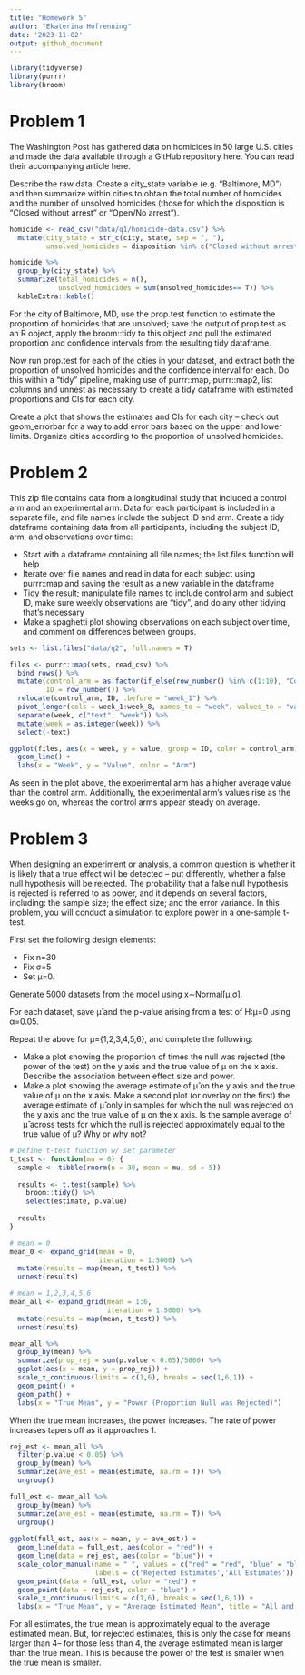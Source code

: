 ```yaml
---
title: "Homework 5"
author: "Ekaterina Hofrenning"
date: '2023-11-02'
output: github_document
---
```


```r
library(tidyverse)
library(purrr)
library(broom)
```

# Problem 1

The Washington Post has gathered data on homicides in 50 large U.S. cities and made the data available through a GitHub repository here. You can read their accompanying article here.

Describe the raw data. Create a city_state variable (e.g. “Baltimore, MD”) and then summarize within cities to obtain the total number of homicides and the number of unsolved homicides (those for which the disposition is “Closed without arrest” or “Open/No arrest”).

```r
homicide <- read_csv("data/q1/homicide-data.csv") %>%
  mutate(city_state = str_c(city, state, sep = ", "),
         unsolved_homicides = disposition %in% c("Closed without arrest", "Open/No arrest"))
```

```r
homicide %>%
  group_by(city_state) %>%
  summarize(total_homicides = n(),
            unsolved_homicides = sum(unsolved_homicides== T)) %>%
  kableExtra::kable()
```

For the city of Baltimore, MD, use the prop.test function to estimate the proportion of homicides that are unsolved; save the output of prop.test as an R object, apply the broom::tidy to this object and pull the estimated proportion and confidence intervals from the resulting tidy dataframe.

Now run prop.test for each of the cities in your dataset, and extract both the proportion of unsolved homicides and the confidence interval for each. Do this within a “tidy” pipeline, making use of purrr::map, purrr::map2, list columns and unnest as necessary to create a tidy dataframe with estimated proportions and CIs for each city.

Create a plot that shows the estimates and CIs for each city – check out geom_errorbar for a way to add error bars based on the upper and lower limits. Organize cities according to the proportion of unsolved homicides.



# Problem 2
This zip file contains data from a longitudinal study that included a control arm and an experimental arm. Data for each participant is included in a separate file, and file names include the subject ID and arm. Create a tidy dataframe containing data from all participants, including the subject ID, arm, and observations over time:

- Start with a dataframe containing all file names; the list.files function will help
- Iterate over file names and read in data for each subject using purrr::map and saving the result as a new variable in the dataframe
- Tidy the result; manipulate file names to include control arm and subject ID, make sure weekly observations are “tidy”, and do any other tidying that’s necessary
- Make a spaghetti plot showing observations on each subject over time, and comment on differences between groups.

```r
sets <- list.files("data/q2", full.names = T)

files <- purrr::map(sets, read_csv) %>% 
  bind_rows() %>%
  mutate(control_arm = as.factor(if_else(row_number() %in% c(1:10), "Control", "Experimental")),
         ID = row_number()) %>%
  relocate(control_arm, ID, .before = "week_1") %>%
  pivot_longer(cols = week_1:week_8, names_to = "week", values_to = "value") %>%
  separate(week, c("text", "week")) %>%
  mutate(week = as.integer(week)) %>%
  select(-text)
```

```r
ggplot(files, aes(x = week, y = value, group = ID, color = control_arm)) +
  geom_line() +
  labs(x = "Week", y = "Value", color = "Arm")
```

As seen in the plot above, the experimental arm has a higher average value than the control arm. Additionally, the experimental arm's values rise as the weeks go on, whereas the control arms appear steady on average.


# Problem 3

When designing an experiment or analysis, a common question is whether it is likely that a true effect will be detected – put differently, whether a false null hypothesis will be rejected. The probability that a false null hypothesis is rejected is referred to as power, and it depends on several factors, including: the sample size; the effect size; and the error variance. In this problem, you will conduct a simulation to explore power in a one-sample t-test.

First set the following design elements:

- Fix n=30
- Fix σ=5
- Set μ=0. 

Generate 5000 datasets from the model using x∼Normal[μ,σ].

For each dataset, save μ̂ and the p-value arising from a test of H:μ=0 using α=0.05.

Repeat the above for μ={1,2,3,4,5,6}, and complete the following:

- Make a plot showing the proportion of times the null was rejected (the power of the test) on the y axis and the true value of μ on the x axis. Describe the association between effect size and power.
- Make a plot showing the average estimate of μ̂ on the y axis and the true value of μ on the x axis. Make a second plot (or overlay on the first) the average estimate of μ̂ only in samples for which the null was rejected on the y axis and the true value of μ on the x axis. Is the sample average of μ̂ across tests for which the null is rejected approximately equal to the true value of μ? Why or why not?


```r
# Define t-test function w/ set parameter
t_test <- function(mu = 0) {
  sample <- tibble(rnorm(n = 30, mean = mu, sd = 5))
  
  results <- t.test(sample) %>% 
    broom::tidy() %>% 
    select(estimate, p.value)
  
  results
}

# mean = 0
mean_0 <- expand_grid(mean = 0, 
                      iteration = 1:5000) %>% 
  mutate(results = map(mean, t_test)) %>% 
  unnest(results)

# mean = 1,2,3,4,5,6
mean_all <- expand_grid(mean = 1:6, 
                        iteration = 1:5000) %>% 
  mutate(results = map(mean, t_test)) %>% 
  unnest(results)
```


```r
mean_all %>%
  group_by(mean) %>% 
  summarize(prop_rej = sum(p.value < 0.05)/5000) %>% 
  ggplot(aes(x = mean, y = prop_rej)) +
  scale_x_continuous(limits = c(1,6), breaks = seq(1,6,1)) + 
  geom_point() + 
  geom_path() +
  labs(x = "True Mean", y = "Power (Proportion Null was Rejected)")
```

When the true mean increases, the power increases. The rate of power increases tapers off as it approaches 1.

```r
rej_est <- mean_all %>% 
  filter(p.value < 0.05) %>% 
  group_by(mean) %>% 
  summarize(ave_est = mean(estimate, na.rm = T)) %>% 
  ungroup()

full_est <- mean_all %>% 
  group_by(mean) %>% 
  summarize(ave_est = mean(estimate, na.rm = T)) %>% 
  ungroup()
  
ggplot(full_est, aes(x = mean, y = ave_est)) +
  geom_line(data = full_est, aes(color = "red")) +
  geom_line(data = rej_est, aes(color = "blue")) +
  scale_color_manual(name = " ", values = c("red" = "red", "blue" = "blue"),
                     labels = c('Rejected Estimates','All Estimates')) +
  geom_point(data = full_est, color = "red") +
  geom_point(data = rej_est, color = "blue") +
  scale_x_continuous(limits = c(1,6), breaks = seq(1,6,1)) +
  labs(x = "True Mean", y = "Average Estimated Mean", title = "All and Rejected Mean Estimates")
```

For all estimates, the true mean is approximately equal to the average estimated mean. But, for rejected estimates, this is only the case for means larger than 4-- for those less than 4, the average estimated mean is larger than the true mean. This is because the power of the test is smaller when the true mean is smaller. 


